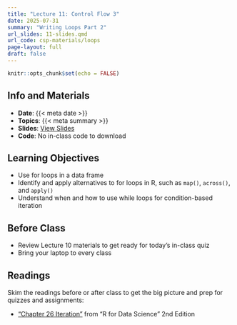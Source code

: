 ```yaml
---
title: "Lecture 11: Control Flow 3"
date: 2025-07-31
summary: "Writing Loops Part 2"
url_slides: 11-slides.qmd
url_code: csp-materials/loops
page-layout: full
draft: false
---
```


```r
knitr::opts_chunk$set(echo = FALSE)
```

## Info and Materials

* **Date**: {{< meta date >}}
* **Topics**: {{< meta summary >}}
* **Slides**: [View Slides]({{< meta url_slides >}})
* **Code**: No in-class code to download


## Learning Objectives

- Use for loops in a data frame
- Identify and apply alternatives to for loops in R, such as `map()`, `across()`, and `apply()`
- Understand when and how to use while loops for condition-based iteration


## Before Class

- Review Lecture 10 materials to get ready for today's in-class quiz
- Bring your laptop to every class


## Readings

Skim the readings before or after class to get the big picture and prep for quizzes and assignments:

- ["Chapter 26 Iteration"](https://r4ds.hadley.nz/iteration) from "R for Data Science" 2nd Edition
